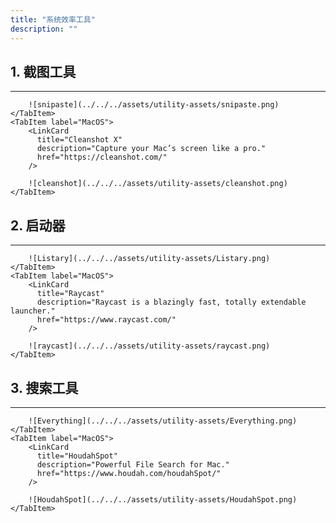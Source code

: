 ```yaml
---
title: "系统效率工具"
description: ""
---
```



## 1. 截图工具

---

<Tabs>
    <TabItem label="Windows">
        <LinkCard
          title="Snipaste"
          description="simple but powerful snipping tool"
          href="https://www.snipaste.com/"
        />

        ![snipaste](../../../assets/utility-assets/snipaste.png)
    </TabItem>
    <TabItem label="MacOS">
        <LinkCard
          title="Cleanshot X"
          description="Capture your Mac’s screen like a pro."
          href="https://cleanshot.com/"
        />

        ![cleanshot](../../../assets/utility-assets/cleanshot.png)
    </TabItem>
</Tabs>


## 2. 启动器

---

<Tabs>
    <TabItem label="Windows">
        <LinkCard
          title="Listary"
          description="Effortlessly find what you need."
          href="https://www.listary.com/"
        />

        ![Listary](../../../assets/utility-assets/Listary.png)
    </TabItem>
    <TabItem label="MacOS">
        <LinkCard
          title="Raycast"
          description="Raycast is a blazingly fast, totally extendable launcher."
          href="https://www.raycast.com/"
        />

        ![raycast](../../../assets/utility-assets/raycast.png)
    </TabItem>
</Tabs>


## 3. 搜索工具

---

<Tabs>
    <TabItem label="Windows">
        <LinkCard
          title="Everything"
          description="Locate files and folders by name instantly."
          href="https://www.voidtools.com/en-us/"
        />

        ![Everything](../../../assets/utility-assets/Everything.png)
    </TabItem>
    <TabItem label="MacOS">
        <LinkCard
          title="HoudahSpot"
          description="Powerful File Search for Mac."
          href="https://www.houdah.com/houdahSpot/"
        />

        ![HoudahSpot](../../../assets/utility-assets/HoudahSpot.png)
    </TabItem>
</Tabs>